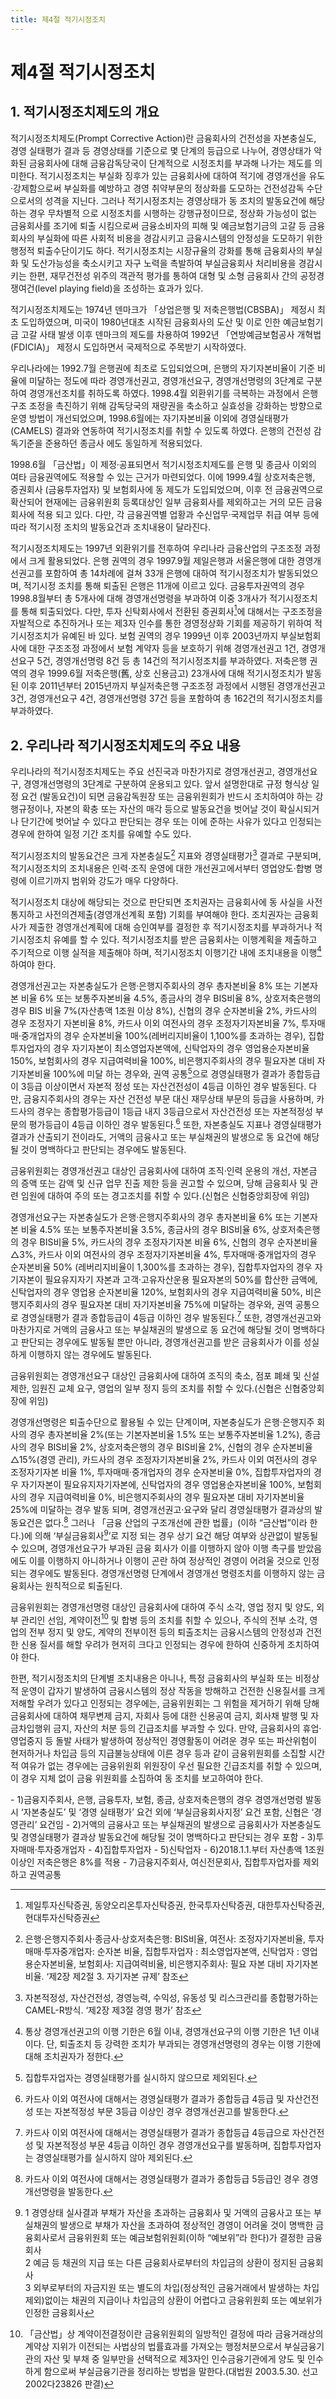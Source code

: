 ```yaml
---
title: 제4절 적기시정조치
---
```

# 제4절 적기시정조치

## 1. 적기시정조치제도의 개요

적기시정조치제도(Prompt Corrective Action)란 금융회사의 건전성을 자본충실도, 경영 실태평가 결과 등 경영상태를 기준으로 몇 단계의 등급으로 나누어, 경영상태가 악화된 금융회사에 대해 금융감독당국이 단계적으로 시정조치를 부과해 나가는 제도를 의미한다. 적기시정조치는 부실화 징후가 있는 금융회사에 대하여 적기에 경영개선을 유도·강제함으로써 부실화를 예방하고 경영 취약부문의 정상화를 도모하는 건전성감독 수단으로서의 성격을 지닌다. 그러나 적기시정조치는 경영상태가 동 조치의 발동요건에 해당하는 경우 무차별적 으로 시정조치를 시행하는 강행규정이므로, 정상화 가능성이 없는 금융회사를 조기에 퇴출 시킴으로써 금융소비자의 피해 및 예금보험기금의 고갈 등 금융회사의 부실화에 따른 사회적 비용을 경감시키고 금융시스템의 안정성을 도모하기 위한 행정적 퇴출수단이기도 하다. 적기시정조치는 시장규율의 강화를 통해 금융회사의 부실화 및 도산가능성을 축소시키고 자구 노력을 촉발하여 부실금융회사 처리비용을 경감시키는 한편, 재무건전성 위주의 객관적 평가를 통하여 대형 및 소형 금융회사 간의 공정경쟁여건(level playing field)을 조성하는 효과가 있다.

적기시정조치제도는 1974년 덴마크가 「상업은행 및 저축은행법(CBSBA)」 제정시 최초 도입하였으며, 미국이 1980년대초 시작된 금융회사의 도산 및 이로 인한 예금보험기금 고갈 사태 발생 이후 덴마크의 제도를 차용하여 1992년 「연방예금보험공사 개혁법(FDICIA)」 제정시 도입하면서 국제적으로 주목받기 시작하였다.

우리나라에는 1992.7월 은행권에 최초로 도입되었으며, 은행의 자기자본비율이 기준 비율에 미달하는 정도에 따라 경영개선권고, 경영개선요구, 경영개선명령의 3단계로 구분 하여 경영개선조치를 취하도록 하였다. 1998.4월 외환위기를 극복하는 과정에서 은행 구조 조정을 촉진하기 위해 감독당국의 재량권을 축소하고 실효성을 강화하는 방향으로 운영 방법이 개선되었으며, 1998.6월에는 자기자본비율 이외에 경영실태평가(CAMELS) 결과와 연동하여 적기시정조치를 취할 수 있도록 하였다. 은행의 건전성 감독기준을 준용하던 종금사 에도 동일하게 적용되었다.

1998.6월 「금산법」이 제정·공표되면서 적기시정조치제도를 은행 및 종금사 이외의 여타 금융권역에도 적용할 수 있는 근거가 마련되었다. 이에 1999.4월 상호저축은행, 증권회사 (금융투자업자) 및 보험회사에 동 제도가 도입되었으며, 이후 전 금융권역으로 확산되어 현재에는 금융위원회 등록대상인 일부 금융회사를 제외하고는 거의 모든 금융회사에 적용 되고 있다. 다만, 각 금융권역별 업황과 수신업무·국제업무 취급 여부 등에 따라 적기시정 조치의 발동요건과 조치내용이 달라진다.

적기시정조치제도는 1997년 외환위기를 전후하여 우리나라 금융산업의 구조조정 과정에서 크게 활용되었다. 은행 권역의 경우 1997.9월 제일은행과 서울은행에 대한 경영개선권고를 포함하여 총 14차례에 걸쳐 33개 은행에 대하여 적기시정조치가 발동되었으며, 적기시정 조치를 통해 퇴출된 은행은 11개에 이르고 있다. 금융투자권역의 경우 1998.8월부터 총 5개사에 대해 경영개선명령을 부과하여 이중 3개사가 적기시정조치를 통해 퇴출되었다. 다만, 투자 신탁회사에서 전환된 증권회사[^1]에 대해서는 구조조정을 자발적으로 추진하거나 또는 제3자 인수를 통한 경영정상화 기회를 제공하기 위하여 적기시정조치가 유예된 바 있다. 보험 권역의 경우 1999년 이후 2003년까지 부실보험회사에 대한 구조조정 과정에서 보험 계약자 등을 보호하기 위해 경영개선권고 1건, 경영개선요구 5건, 경영개선명령 8건 등 총 14건의 적기시정조치를 부과하였다. 저축은행 권역의 경우 1999.6월 저축은행(舊, 상호 신용금고) 23개사에 대해 적기시정조치가 발동된 이후 2011년부터 2015년까지 부실저축은행 구조조정 과정에서 시행된 경영개선권고 3건, 경영개선요구 4건, 경영개선명령 37건 등을 포함하여 총 162건의 적기시정조치를 부과하였다.

[^1]: 제일투자신탁증권, 동양오리온투자신탁증권, 한국투자신탁증권, 대한투자신탁증권, 현대투자신탁증권

## 2. 우리나라 적기시정조치제도의 주요 내용
우리나라의 적기시정조치제도는 주요 선진국과 마찬가지로 경영개선권고, 경영개선요구, 경영개선명령의 3단계로 구분하여 운용되고 있다. 앞서 설명한대로 규정 형식상 일정 요건 (발동요건)이 되면 금융감독원장 또는 금융위원회가 반드시 조치하여야 하는 강행규정이나, 자본의 확충 또는 자산의 매각 등으로 발동요건을 벗어날 것이 확실시되거나 단기간에 벗어날 수 있다고 판단되는 경우 또는 이에 준하는 사유가 있다고 인정되는 경우에 한하여 일정 기간 조치를 유예할 수도 있다.

적기시정조치의 발동요건은 크게 자본충실도[^2] 지표와 경영실태평가[^3] 결과로 구분되며, 적기시정조치의 조치내용은 인력·조직 운영에 대한 개선권고에서부터 영업양도·합병 명령에 이르기까지 범위와 강도가 매우 다양하다.

적기시정조치 대상에 해당되는 것으로 판단되면 조치권자는 금융회사에 동 사실을 사전 통지하고 사전의견제출(경영개선계획 포함) 기회를 부여해야 한다. 조치권자는 금융회사가 제출한 경영개선계획에 대해 승인여부를 결정한 후 적기시정조치를 부과하거나 적기시정조치 유예를 할 수 있다. 적기시정조치를 받은 금융회사는 이행계획을 제출하고 주기적으로 이행 실적을 제출해야 하며, 적기시정조치 이행기간 내에 조치내용을 이행[^4]하여야 한다.

경영개선권고는 자본충실도가 은행·은행지주회사의 경우 총자본비율 8% 또는 기본자본 비율 6% 또는 보통주자본비율 4.5%, 종금사의 경우 BIS비율 8%, 상호저축은행의 경우 BIS 비율 7%(자산총액 1조원 이상 8%), 신협의 경우 순자본비율 2%, 카드사의 경우 조정자기 자본비율 8%, 카드사 이외 여전사의 경우 조정자기자본비율 7%, 투자매매·중개업자의 경우 순자본비율 100%(레버리지비율이 1,100%를 초과하는 경우), 집합투자업자의 경우 자기자본이 최소영업자본액에, 신탁업자의 경우 영업용순자본비율 150%, 보험회사의 경우 지급여력비율 100%, 비은행지주회사의 경우 필요자본 대비 자기자본비율 100%에 미달 하는 경우와, 권역 공통[^5]으로 경영실태평가 결과가 종합등급이 3등급 이상이면서 자본적 정성 또는 자산건전성이 4등급 이하인 경우 발동된다. 다만, 금융지주회사의 경우는 자산 건전성 부문 대신 재무상태 부문의 등급을 사용하며, 카드사의 경우는 종합평가등급이 1등급 내지 3등급으로서 자산건전성 또는 자본적정성 부문의 평가등급이 4등급 이하인 경우 발동된다.[^6] 또한, 자본충실도 지표나 경영실태평가 결과가 산출되기 전이라도, 거액의 금융사고 또는 부실채권의 발생으로 동 요건에 해당될 것이 명백하다고 판단되는 경우에도 발동된다.

금융위원회는 경영개선권고 대상인 금융회사에 대하여 조직·인력 운용의 개선, 자본금 의 증액 또는 감액 및 신규 업무 진출 제한 등을 권고할 수 있으며, 당해 금융회사 및 관련 임원에 대하여 주의 또는 경고조치를 취할 수 있다.(신협은 신협중앙회장에 위임)

경영개선요구는 자본충실도가 은행·은행지주회사의 경우 총자본비율 6% 또는 기본자본 비율 4.5% 또는 보통주자본비율 3.5%, 종금사의 경우 BIS비율 6%, 상호저축은행의 경우 BIS비율 5%, 카드사의 경우 조정자기자본 비율 6%, 신협의 경우 순자본비율 △3%, 카드사 이외 여전사의 경우 조정자기자본비율 4%, 투자매매·중개업자의 경우 순자본비율 50% (레버리지비율이 1,300%를 초과하는 경우), 집합투자업자의 경우 자기자본이 필요유지자기 자본과 고객·고유자산운용 필요자본의 50%를 합산한 금액에, 신탁업자의 경우 영업용 순자본비율 120%, 보험회사의 경우 지급여력비율 50%, 비은행지주회사의 경우 필요자본 대비 자기자본비율 75%에 미달하는 경우와, 권역 공통으로 경영실태평가 결과 종합등급이 4등급 이하인 경우 발동된다.[^7] 또한, 경영개선권고와 마찬가지로 거액의 금융사고 또는 부실채권의 발생으로 동 요건에 해당될 것이 명백하다고 판단되는 경우에도 발동될 뿐만 아니라, 경영개선권고를 받은 금융회사가 이를 성실하게 이행하지 않는 경우에도 발동된다.

금융위원회는 경영개선요구 대상인 금융회사에 대하여 조직의 축소, 점포 폐쇄 및 신설 제한, 임원진 교체 요구, 영업의 일부 정지 등의 조치를 취할 수 있다.(신협은 신협중앙회장에 위임)

경영개선명령은 퇴출수단으로 활용될 수 있는 단계이며, 자본충실도가 은행·은행지주 회사의 경우 총자본비율 2%(또는 기본자본비율 1.5% 또는 보통주자본비율 1.2%), 종금사의 경우 BIS비율 2%, 상호저축은행의 경우 BIS비율 2%, 신협의 경우 순자본비율 △15%(경영 관리), 카드사의 경우 조정자기자본비율 2%, 카드사 이외 여전사의 경우 조정자기자본 비율 1%, 투자매매·중개업자의 경우 순자본비율 0%, 집합투자업자의 경우 자기자본이 필요유지자기자본에, 신탁업자의 경우 영업용순자본비율 100%, 보험회사의 경우 지급여력비율 0%, 비은행지주회사의 경우 필요자본 대비 자기자본비율 25%에 미달하는 경우 발동 되며, 경영개선권고·요구와 달리 경영실태평가 결과상의 발동요건은 없다.[^8] 그러나 「금융 산업의 구조개선에 관한 법률」(이하 “금산법”이라 한다.)에 의해 ‘부실금융회사[^9]’로 지정 되는 경우 상기 요건 해당 여부와 상관없이 발동될 수 있으며, 경영개선요구가 부과된 금융 회사가 이를 이행하지 않아 이행 촉구를 받았음에도 이를 이행하지 아니하거나 이행이 곤란 하여 정상적인 경영이 어려울 것으로 인정되는 경우에도 발동된다. 경영개선명령 단계에서 경영개선 명령조치를 이행하지 않는 금융회사는 원칙적으로 퇴출된다.

금융위원회는 경영개선명령 대상인 금융회사에 대하여 주식 소각, 영업 정지 및 양도, 외부 관리인 선임, 계약이전[^10] 및 합병 등의 조치를 취할 수 있으나, 주식의 전부 소각, 영업의 전부 정지 및 양도, 계약의 전부이전 등의 퇴출조치는 금융시스템의 안정성과 건전한 신용 질서를 해할 우려가 현저히 크다고 인정되는 경우에 한하여 신중하게 조치하여야 한다.

한편, 적기시정조치의 단계별 조치내용은 아니나, 특정 금융회사의 부실화 또는 비정상적 운영이 갑자기 발생하여 금융시스템의 정상 작동을 방해하고 건전한 신용질서를 크게 저해할 우려가 있다고 인정되는 경우에는, 금융위원회는 그 위험을 제거하기 위해 당해 금융회사에 대하여 채무변제 금지, 자회사 등에 대한 신용공여 금지, 회사채 발행 및 자금차입행위 금지, 자산의 처분 등의 긴급조치를 부과할 수 있다. 만약, 금융회사의 휴업·영업중지 등 돌발 사태가 발생하여 정상적인 경영활동이 어려운 경우 또는 파산위험이 현저하거나 차입금 등의 지급불능상태에 이른 경우 등과 같이 금융위원회를 소집할 시간적 여유가 없는 경우에는 금융위원회 위원장이 우선 필요한 긴급조치를 취할 수 있으며, 이 경우 지체 없이 금융 위원회를 소집하여 동 조치를 보고하여야 한다.

[^2]: 은행·은행지주회사·종금사·상호저축은행: BIS비율, 여전사: 조정자기자본비율, 투자매매·투자중개업자: 순자본 비율, 집합투자업자 : 최소영업자본액, 신탁업자 : 영업용순자본비율, 보험회사: 지급여력비율, 비은행지주회사: 필요 자본 대비 자기자본비율. ‘제2장 제2절 3. 자기자본 규제’ 참조
[^3]: 자본적정성, 자산건전성, 경영능력, 수익성, 유동성 및 리스크관리를 종합평가하는 CAMEL-R방식. ‘제2장 제3절 경영 평가’ 참조
[^4]: 통상 경영개선권고의 이행 기한은 6월 이내, 경영개선요구의 이행 기한은 1년 이내이다. 단, 퇴출조치 등 강력한 조치가 부과되는 경영개선명령의 경우는 이행 기한에 대해 조치권자가 정한다.
[^5]: 집합투자업자는 경영실태평가를 실시하지 않으므로 제외된다.
[^6]: 카드사 이외 여전사에 대해서는 경영실태평가 결과가 종합등급 4등급 및 자산건전성 또는 자본적정성 부문 3등급 이상인 경우 경영개선권고를 발동한다.
[^7]: 카드사 이외 여전사에 대해서는 경영실태평가 결과가 종합등급 4등급으로 자산건전성 및 자본적정성 부문 4등급 이하인 경우 경영개선요구를 발동하며, 집합투자업자는 경영실태평가를 실시하지 않아 제외된다.
[^8]: 카드사 이외 여전사에 대해서는 경영실태평가 결과가 종합등급 5등급인 경우 경영개선명령을 발동한다.
[^9]: 1 경영상태 실사결과 부채가 자산을 초과하는 금융회사 및 거액의 금융사고 또는 부실채권의 발생으로 부채가 자산을 초과하여 정상적인 경영이 어려울 것이 명백한 금융회사로서 금융위원회 또는 예금보험위원회(이하 “예보위”라 한다)가 결정한 금융회사 <br/>2 예금 등 채권의 지급 또는 다른 금융회사로부터의 차입금의 상환이 정지된 금융회사 <br/>3 외부로부터의 자금지원 또는 별도의 차입(정상적인 금융거래에서 발생하는 차입 제외)없이는 채권의 지급이나 차입금의 상환이 어렵다고 금융위원회 또는 예보위가 인정한 금융회사
[^10]: 「금산법」상 계약이전결정이란 금융위원회의 일방적인 결정에 따라 금융거래상의 계약상 지위가 이전되는 사법상의 법률효과를 가져오는 행정처분으로서 부실금융기관의 자산 및 부채 중 일부만을 선택적으로 제3자인 인수금융기관에게 양도 및 인수하게 함으로써 부실금융기관을 정리하는 방법을 말한다.(대법원 2003.5.30. 선고 2002다23826 판결)

<CenterImg src ="/fs/3400_1.png" />
<Cmt>
- 1)금융지주회사, 은행, 금융투자, 보험, 종금, 상호저축은행의 경우 경영개선명령 발동시 ‘자본충실도’ 및 ‘경영 실태평가’ 요건 외에 ‘부실금융회사지정’ 요건 포함, 신협은 ‘경영관리’ 요건임
- 2)거액의 금융사고 또는 부실채권의 발생으로 금융회사가 자본충실도 및 경영실태평가 결과상 발동요건에 해당될 것이 명백하다고 판단되는 경우 포함
- 3)투자매매·투자중개업자
- 4)집합투자업자
- 5)신탁업자
- 6)2018.1.1.부터 자산총액 1조원이상인 저축은행은 8%를 적용
- 7)금융지주회사, 여신전문회사, 집합투자업자를 제외하고 권역공통
</Cmt>
<br/>

<Card subTitle = "적기시정조치제도의 흐름도">
<CenterImg src ="/fs/3400_2.png" width ="500" />
</Card>
